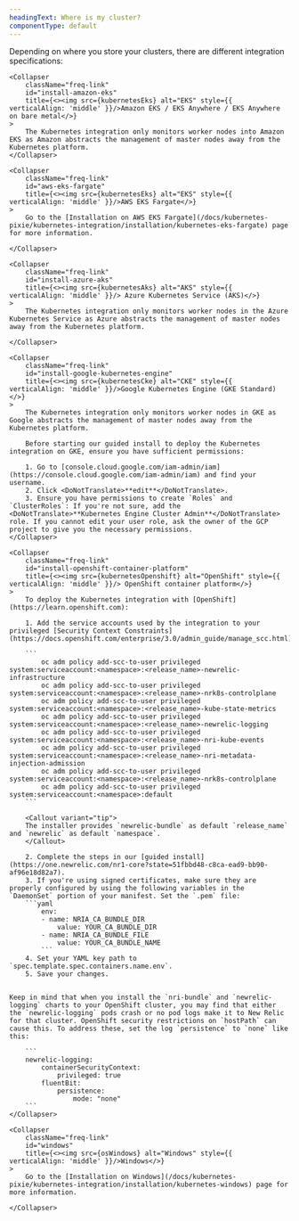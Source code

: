 ```yaml
---
headingText: Where is my cluster?
componentType: default
---
```








Depending on where you store your clusters, there are different integration specifications:

<CollapserGroup>

    <Collapser
        className="freq-link"
        id="install-amazon-eks"
        title={<><img src={kubernetesEks} alt="EKS" style={{ verticalAlign: 'middle' }}/>Amazon EKS / EKS Anywhere / EKS Anywhere on bare metal</>}
    >
        The Kubernetes integration only monitors worker nodes into Amazon EKS as Amazon abstracts the management of master nodes away from the Kubernetes platform.
    </Collapser>

    <Collapser
        className="freq-link"
        id="aws-eks-fargate"
        title={<><img src={kubernetesEks} alt="EKS" style={{ verticalAlign: 'middle' }}/>AWS EKS Fargate</>}
    >
        Go to the [Installation on AWS EKS Fargate](/docs/kubernetes-pixie/kubernetes-integration/installation/kubernetes-eks-fargate) page for more information.

    </Collapser>

    <Collapser
        className="freq-link"
        id="install-azure-aks"
        title={<><img src={kubernetesAks} alt="AKS" style={{ verticalAlign: 'middle' }}/> Azure Kubernetes Service (AKS)</>}
    >
        The Kubernetes integration only monitors worker nodes in the Azure Kubernetes Service as Azure abstracts the management of master nodes away from the Kubernetes platform.

    </Collapser>

    <Collapser
        className="freq-link"
        id="install-google-kubernetes-engine"
        title={<><img src={kubernetesCke} alt="CKE" style={{ verticalAlign: 'middle' }}/>Google Kubernetes Engine (GKE Standard)</>}
    >
        The Kubernetes integration only monitors worker nodes in GKE as Google abstracts the management of master nodes away from the Kubernetes platform.

        Before starting our guided install to deploy the Kubernetes integration on GKE, ensure you have sufficient permissions:

        1. Go to [console.cloud.google.com/iam-admin/iam](https://console.cloud.google.com/iam-admin/iam) and find your username.
        2. Click <DoNotTranslate>**edit**</DoNotTranslate>.
        3. Ensure you have permissions to create `Roles` and `ClusterRoles`: If you're not sure, add the <DoNotTranslate>**Kubernetes Engine Cluster Admin**</DoNotTranslate> role. If you cannot edit your user role, ask the owner of the GCP project to give you the necessary permissions.
    </Collapser>

    <Collapser
        className="freq-link"
        id="install-openshift-container-platform"
        title={<><img src={kubernetesOpenshift} alt="OpenShift" style={{ verticalAlign: 'middle' }}/> OpenShift container platform</>}
    >
        To deploy the Kubernetes integration with [OpenShift](https://learn.openshift.com):

        1. Add the service accounts used by the integration to your privileged [Security Context Constraints](https://docs.openshift.com/enterprise/3.0/admin_guide/manage_scc.html):

        ```
            oc adm policy add-scc-to-user privileged system:serviceaccount:<namespace>:<release_name>-newrelic-infrastructure
            oc adm policy add-scc-to-user privileged system:serviceaccount:<namespace>:<release_name>-nrk8s-controlplane
            oc adm policy add-scc-to-user privileged system:serviceaccount:<namespace>:<release_name>-kube-state-metrics
            oc adm policy add-scc-to-user privileged system:serviceaccount:<namespace>:<release_name>-newrelic-logging
            oc adm policy add-scc-to-user privileged system:serviceaccount:<namespace>:<release_name>-nri-kube-events
            oc adm policy add-scc-to-user privileged system:serviceaccount:<namespace>:<release_name>-nri-metadata-injection-admission
            oc adm policy add-scc-to-user privileged system:serviceaccount:<namespace>:<release_name>-nrk8s-controlplane
            oc adm policy add-scc-to-user privileged system:serviceaccount:<namespace>:default
        ```

        <Callout variant="tip">
        The installer provides `newrelic-bundle` as default `release_name` and `newrelic` as default `namespace`.
        </Callout>

        2. Complete the steps in our [guided install](https://one.newrelic.com/nr1-core?state=51fbbd48-c8ca-ead9-bb90-af96e18d82a7).
        3. If you're using signed certificates, make sure they are properly configured by using the following variables in the `DaemonSet` portion of your manifest. Set the `.pem` file:
        ```yaml
            env:
            - name: NRIA_CA_BUNDLE_DIR
                value: YOUR_CA_BUNDLE_DIR
            - name: NRIA_CA_BUNDLE_FILE
                value: YOUR_CA_BUNDLE_NAME
            ```
        4. Set your YAML key path to `spec.template.spec.containers.name.env`.
        5. Save your changes.

        
    Keep in mind that when you install the `nri-bundle` and `newrelic-logging` charts to your OpenShift cluster, you may find that either the `newrelic-logging` pods crash or no pod logs make it to New Relic for that cluster. OpenShift security restrictions on `hostPath` can cause this. To address these, set the log `persistence` to `none` like this:   

        ```
        newrelic-logging:
            containerSecurityContext:
                privileged: true
            fluentBit:
                persistence:
                    mode: "none"
        ```
    </Collapser>

    <Collapser
        className="freq-link"
        id="windows"
        title={<><img src={osWindows} alt="Windows" style={{ verticalAlign: 'middle' }}/>Windows</>}
    >
        Go to the [Installation on Windows](/docs/kubernetes-pixie/kubernetes-integration/installation/kubernetes-windows) page for more information.

    </Collapser>    

</CollapserGroup>
